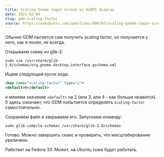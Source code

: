 ```yaml
---
title: Scaling Gnome login screen on HiDPI display 
date: 2021-02-09
slug: gdm-scaling-factor
source: https://askubuntu.com/questions/906797/scaling-gnome-login-screen-on-hidpi-display
---
```


Обычно GDM пытается сам получить scaling factor, но получается у него, как я понял, не всегда.

Открываем схему из glib-2:

```shell
sudo vim /usr/share/glib-2.0/schemas/org.gnome.desktop.interface.gschema.xml
```

Ищем следующий кусок кода:
```xml
<key name="scaling-factor" type="u">
<default>0</default>
```
и меняем значение `<default>` на 2 (или 3, или 4 - как больше нравится). 0 здесь означает, что GDM попытается определить `scaling-factor` самостоятельно.

Сохраняем файл и закрываем его. Запускаем команду:
```shell
sudo glib-compile-schemas /usr/share/glib-2.0/schemas
```
Готово. Можно завершить сеанс и проверить, что масштабирование увеличено.

Работает на Fedora 33. Может, на Ubuntu тоже будет работать.